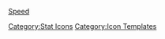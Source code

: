 [[file:icon_Speed.png|Speed]]<noinclude>[[Category:Stat Icons]] [[Category:Icon Templates]]</noinclude>